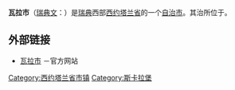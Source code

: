 {{Infobox Kommun|
fullname=Vara kommun|
coatofarms=[[File:Vara_vapen.svg|100px]]|
county=[[西约塔兰省|西约塔兰省]]|
province=[[西约特兰|西约特兰]]|
capital={{link-en|瓦拉 (瑞典)|Vara, Sweden|瓦拉}}|
map=[[File:Vara_Municipality_in_Västra_Götaland_County.png|200px]]|
arearank=第149名|
area=703.66|
arealand=700.18|
populationrank=第139名|
population=15,961|
densityrank=第161名|
populationdensity=22.8|
website=http://www.vara.se/|
footnotes=面积与人口统计数据来自[[瑞典统计局|瑞典统计局]]，截至2006年12月31日}}

'''瓦拉市'''（[[瑞典文|瑞典文]]：{{lang|sv|''Vara kommun''}}）是[[瑞典|瑞典]]西部[[西约塔兰省|西约塔兰省]]的一个[[瑞典自治市|自治市]]。其治所位于{{link-en|瓦拉 (瑞典)|Vara, Sweden|瓦拉}}。

== 外部链接 ==
* [http://www.vara.se 瓦拉市] {{Wayback|url=http://www.vara.se/ |date=20210424072011 }}－官方网站

{{Västra Götaland County}}
{{Localities in Vara Municipality}}

{{coord|58|16|N|12|57|E|region:SE_type:adm2nd|display=title}}

[[Category:西约塔兰省市镇|Category:西约塔兰省市镇]]
[[Category:斯卡拉堡|Category:斯卡拉堡]]